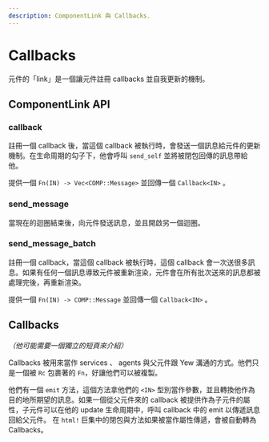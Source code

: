 ```yaml
---
description: ComponentLink 與 Callbacks.
---
```


# Callbacks

元件的「link」是一個讓元件註冊 callbacks 並自我更新的機制。

## ComponentLink API

### callback

註冊一個 callback 後，當這個 callback 被執行時，會發送一個訊息給元件的更新機制。在生命周期的勾子下，他會呼叫 `send_self` 並將被閉包回傳的訊息帶給他。

提供一個 `Fn(IN) -> Vec<COMP::Message>` 並回傳一個 `Callback<IN>` 。

### send_message

當現在的迴圈結束後，向元件發送訊息，並且開啟另一個迴圈。

### send_message_batch

註冊一個 callback，當這個 callback 被執行時，這個 callback 會一次送很多訊息。如果有任何一個訊息導致元件被重新渲染，元件會在所有批次送來的訊息都被處理完後，再重新渲染。

提供一個 `Fn(IN) -> COMP::Message` 並回傳一個 `Callback<IN>` 。

## Callbacks

_（他可能需要一個獨立的短頁來介紹）_

Callbacks 被用來當作 services 、 agents 與父元件跟 Yew 溝通的方式。他們只是一個被 `Rc` 包裹著的 `Fn`，好讓他們可以被複製。

他們有一個 `emit` 方法，這個方法拿他們的 `<IN>` 型別當作參數，並且轉換他作為目的地所期望的訊息。如果一個從父元件來的 callback 被提供作為子元件的屬性，子元件可以在他的 update 生命周期中，呼叫 callback 中的 emit 以傳遞訊息回給父元件。 在 `html!` 巨集中的閉包與方法如果被當作屬性傳遞，會被自動轉為 Callbacks。
